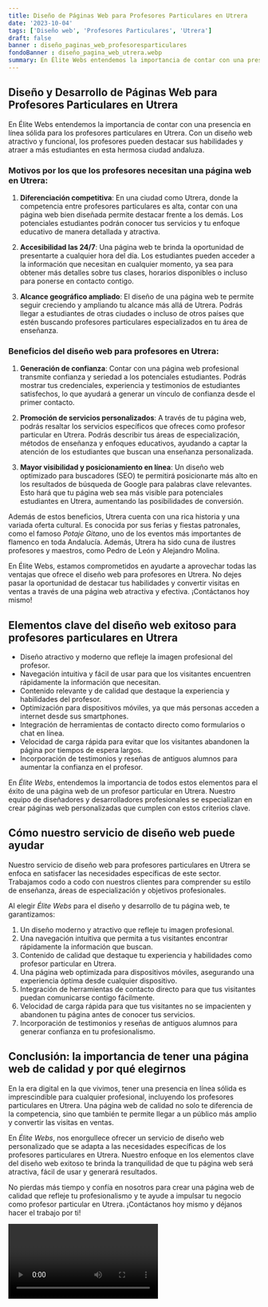 ```yaml
---
title: Diseño de Páginas Web para Profesores Particulares en Utrera
date: '2023-10-04'
tags: ['Diseño web', 'Profesores Particulares', 'Utrera']
draft: false
banner : diseño_paginas_web_profesoresparticulares
fondoBanner : diseño_pagina_web_utrera.webp
summary: En Élite Webs entendemos la importancia de contar con una presencia en línea sólida para los profesores particulares en Utrera. Con un diseño web atractivo y funcional, los profesores pueden destacar sus habilidades y atraer a más estudiantes en esta hermosa ciudad andaluza.
---
```


## Diseño y Desarrollo de Páginas Web para Profesores Particulares en Utrera

En Élite Webs entendemos la importancia de contar con una presencia en línea sólida para los profesores particulares en Utrera. Con un diseño web atractivo y funcional, los profesores pueden destacar sus habilidades y atraer a más estudiantes en esta hermosa ciudad andaluza.

### Motivos por los que los profesores necesitan una página web en Utrera:

1. **Diferenciación competitiva**: En una ciudad como Utrera, donde la competencia entre profesores particulares es alta, contar con una página web bien diseñada permite destacar frente a los demás. Los potenciales estudiantes podrán conocer tus servicios y tu enfoque educativo de manera detallada y atractiva.

2. **Accesibilidad las 24/7**: Una página web te brinda la oportunidad de presentarte a cualquier hora del día. Los estudiantes pueden acceder a la información que necesitan en cualquier momento, ya sea para obtener más detalles sobre tus clases, horarios disponibles o incluso para ponerse en contacto contigo.

3. **Alcance geográfico ampliado**: El diseño de una página web te permite seguir creciendo y ampliando tu alcance más allá de Utrera. Podrás llegar a estudiantes de otras ciudades o incluso de otros países que estén buscando profesores particulares especializados en tu área de enseñanza.

### Beneficios del diseño web para profesores en Utrera:

1. **Generación de confianza**: Contar con una página web profesional transmite confianza y seriedad a los potenciales estudiantes. Podrás mostrar tus credenciales, experiencia y testimonios de estudiantes satisfechos, lo que ayudará a generar un vínculo de confianza desde el primer contacto.

2. **Promoción de servicios personalizados**: A través de tu página web, podrás resaltar los servicios específicos que ofreces como profesor particular en Utrera. Podrás describir tus áreas de especialización, métodos de enseñanza y enfoques educativos, ayudando a captar la atención de los estudiantes que buscan una enseñanza personalizada.

3. **Mayor visibilidad y posicionamiento en línea**: Un diseño web optimizado para buscadores (SEO) te permitirá posicionarte más alto en los resultados de búsqueda de Google para palabras clave relevantes. Esto hará que tu página web sea más visible para potenciales estudiantes en Utrera, aumentando las posibilidades de conversión.

Además de estos beneficios, Utrera cuenta con una rica historia y una variada oferta cultural. Es conocida por sus ferias y fiestas patronales, como el famoso *Potaje Gitano*, uno de los eventos más importantes de flamenco en toda Andalucía. Además, Utrera ha sido cuna de ilustres profesores y maestros, como Pedro de León y Alejandro Molina.

En Élite Webs, estamos comprometidos en ayudarte a aprovechar todas las ventajas que ofrece el diseño web para profesores en Utrera. No dejes pasar la oportunidad de destacar tus habilidades y convertir visitas en ventas a través de una página web atractiva y efectiva. ¡Contáctanos hoy mismo!

<GifSeo />

<Cta />

## Elementos clave del diseño web exitoso para profesores particulares en Utrera

- Diseño atractivo y moderno que refleje la imagen profesional del profesor.
- Navegación intuitiva y fácil de usar para que los visitantes encuentren rápidamente la información que necesitan.
- Contenido relevante y de calidad que destaque la experiencia y habilidades del profesor.
- Optimización para dispositivos móviles, ya que más personas acceden a internet desde sus smartphones.
- Integración de herramientas de contacto directo como formularios o chat en línea.
- Velocidad de carga rápida para evitar que los visitantes abandonen la página por tiempos de espera largos.
- Incorporación de testimonios y reseñas de antiguos alumnos para aumentar la confianza en el profesor.

En *Élite Webs*, entendemos la importancia de todos estos elementos para el éxito de una página web de un profesor particular en Utrera. Nuestro equipo de diseñadores y desarrolladores profesionales se especializan en crear páginas web personalizadas que cumplen con estos criterios clave.

## Cómo nuestro servicio de diseño web puede ayudar

Nuestro servicio de diseño web para profesores particulares en Utrera se enfoca en satisfacer las necesidades específicas de este sector. Trabajamos codo a codo con nuestros clientes para comprender su estilo de enseñanza, áreas de especialización y objetivos profesionales.

Al elegir *Élite Webs* para el diseño y desarrollo de tu página web, te garantizamos:

1. Un diseño moderno y atractivo que refleje tu imagen profesional.
2. Una navegación intuitiva que permita a tus visitantes encontrar rápidamente la información que buscan.
3. Contenido de calidad que destaque tu experiencia y habilidades como profesor particular en Utrera.
4. Una página web optimizada para dispositivos móviles, asegurando una experiencia óptima desde cualquier dispositivo.
5. Integración de herramientas de contacto directo para que tus visitantes puedan comunicarse contigo fácilmente.
6. Velocidad de carga rápida para que tus visitantes no se impacienten y abandonen tu página antes de conocer tus servicios.
7. Incorporación de testimonios y reseñas de antiguos alumnos para generar confianza en tu profesionalismo.

## Conclusión: la importancia de tener una página web de calidad y por qué elegirnos

En la era digital en la que vivimos, tener una presencia en línea sólida es imprescindible para cualquier profesional, incluyendo los profesores particulares en Utrera. Una página web de calidad no solo te diferencia de la competencia, sino que también te permite llegar a un público más amplio y convertir las visitas en ventas.

En *Élite Webs*, nos enorgullece ofrecer un servicio de diseño web personalizado que se adapta a las necesidades específicas de los profesores particulares en Utrera. Nuestro enfoque en los elementos clave del diseño web exitoso te brinda la tranquilidad de que tu página web será atractiva, fácil de usar y generará resultados.

No pierdas más tiempo y confía en nosotros para crear una página web de calidad que refleje tu profesionalismo y te ayude a impulsar tu negocio como profesor particular en Utrera. ¡Contáctanos hoy mismo y déjanos hacer el trabajo por ti!

<Video />

<CtaBot job='Profesores Particulares' city='Utrera'/>

<Gmaps query='Utrera+españa+maps' />